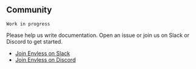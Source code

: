 ## Community


`Work in progress`

Please help us write documentation. Open an issue or join us on Slack or Discord to get started.

- [Join Envless on Slack](https://dub.sh/envless-slack)
- [Join Envless on Discord](https://dub.sh/envless-discord)
